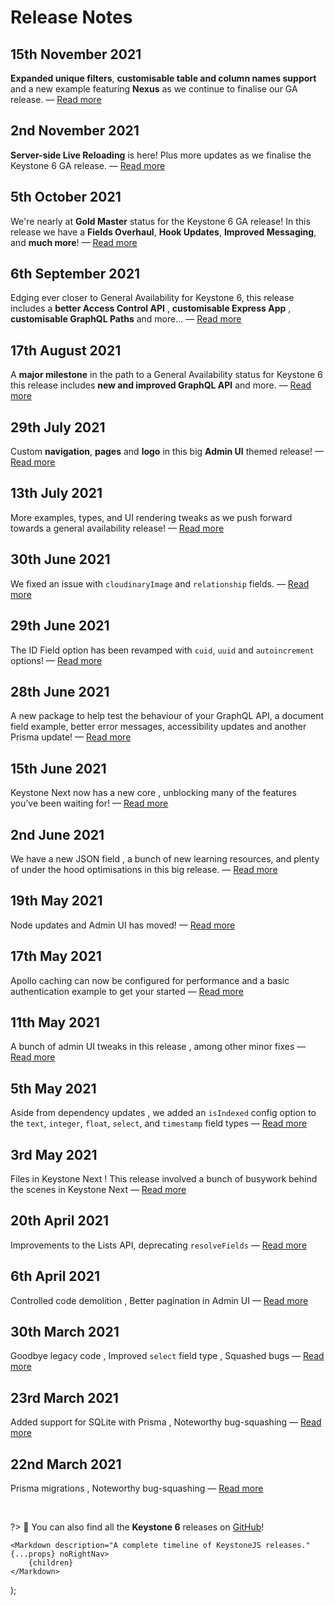 
# Release Notes

## 15th November 2021

<Status look="latestRelease" />

**Expanded unique filters**, **customisable table and column names support** and a new example featuring **Nexus** as we continue to finalise our GA release. <Emoji symbol="🪢" alt="Rope" /> — [Read more](/releases/2021-11-15)

## 2nd November 2021

**Server-side Live Reloading** is here! <Emoji symbol="🚀" alt="Rocket" /> Plus more updates as we finalise the Keystone 6 GA release. — [Read more](/releases/2021-11-02)

## 5th October 2021

We're nearly at **Gold Master** status for the Keystone 6 GA release! In this release we have a **Fields Overhaul**, **Hook Updates**, **Improved Messaging**, and **much more**! <Emoji symbol="🚀" alt="Rocket" /> — [Read more](/releases/2021-10-05)

## 6th September 2021

Edging ever closer to General Availability for Keystone 6, this release includes a **better Access Control API** <Emoji symbol="✨" alt="Sparkles" />, **customisable Express App** <Emoji symbol="🗺️" alt="map" />, **customisable GraphQL Paths** <Emoji symbol="🚏" alt="signpost" /> and more... — [Read more](/releases/2021-09-06)

## 17th August 2021

A **major milestone** in the path to a General Availability status for Keystone 6 this release includes **new and improved GraphQL API** and more. <Emoji symbol="✨" alt="Sparkles" /> — [Read more](/releases/2021-08-17)

## 29th July 2021

Custom **navigation**, **pages** and **logo** in this big **Admin UI** themed release! <Emoji symbol="🎛️" alt="Control knobs" /> — [Read more](/releases/2021-07-29)

## 13th July 2021

More examples, types, and UI rendering tweaks as we push forward towards a general availability release! <Emoji symbol="🚀" alt="Rocket" /> — [Read more](/releases/2021-07-13)

## 30th June 2021

We fixed an issue with `cloudinaryImage` and `relationship` fields. <Emoji symbol="🔥" alt="Fire" /> — [Read more](/releases/2021-06-30)

## 29th June 2021

The ID Field option has been revamped with `cuid`, `uuid` and `autoincrement` options! <Emoji symbol="🤹" alt="Juggler" /> — [Read more](/releases/2021-06-29)

## 28th June 2021

A new package to help test the behaviour of your GraphQL API, a document field example, better error messages, accessibility updates and another Prisma update! <Emoji symbol="🍱" alt="Bento box" /> — [Read more](/releases/2021-06-28)

## 15th June 2021

Keystone Next now has a new core <Emoji symbol="🤖" alt="Robot" />, unblocking many of the features you’ve been waiting for! — [Read more](/releases/2021-06-15)

## 2nd June 2021

We have a new JSON field <Emoji symbol="✨" alt="Sparkle"/>, a bunch of new learning resources, and plenty of under the hood optimisations in this big release. <Emoji symbol="💪" alt="Strong"/> — [Read more](/releases/2021-06-02)

## 19th May 2021

Node updates and Admin UI has moved! <Emoji symbol="🚚" alt="Truck"/> — [Read more](/releases/2021-05-19)

## 17th May 2021

Apollo caching can now be configured for performance <Emoji symbol="🔥" alt="fire"/> and a basic authentication example to get your started <Emoji symbol="🔒" alt="Lock"/> — [Read more](/releases/2021-05-17)

## 11th May 2021

A bunch of admin UI tweaks in this release <Emoji symbol="🖥️" alt="Monitor" />, among other minor fixes — [Read more](/releases/2021-05-11)

## 5th May 2021

Aside from dependency updates <Emoji symbol="😴" alt="Sleepy"/>, we added an `isIndexed` config option to the `text`, `integer`, `float`, `select`, and `timestamp` field types — [Read more](/releases/2021-05-05)

## 3rd May 2021

Files in Keystone Next <Emoji symbol="📁" alt="Folder"/>! This release involved a bunch of busywork behind the scenes in Keystone Next <Emoji symbol="🔧" alt="Tool"/> — [Read more](/releases/2021-05-03)

## 20th April 2021

Improvements to the Lists API, deprecating `resolveFields` <Emoji symbol="🔧" alt="Tool"/> — [Read more](/releases/2021-04-20)

## 6th April 2021

Controlled code demolition <Emoji symbol="🏗️" alt="Construction"/> <Emoji symbol="👷‍♀️" alt="Worker"/>, Better pagination in Admin UI <Emoji symbol="⏭️" alt="Skip" /> — [Read more](/releases/2021-04-06)

## 30th March 2021

Goodbye legacy code <Emoji symbol="👋" alt="Wave"/> <Emoji symbol="🌇" alt="Picture"/>, Improved `select` field type <Emoji symbol="🔽" alt="Dropdown"/>, Squashed bugs <Emoji symbol="🐛" alt="Bug"/> — [Read more](/releases/2021-03-30)

## 23rd March 2021

Added support for SQLite with Prisma <Emoji symbol="🎉" alt="Celebration"/>, Noteworthy bug-squashing <Emoji symbol="🐛" alt="Bug"/> — [Read more](/releases/2021-03-23)

## 22nd March 2021

Prisma migrations <Emoji symbol="🚚" alt="Truck"/>, Noteworthy bug-squashing <Emoji symbol="🐛" alt="Bug"/> — [Read more](/releases/2021-03-22)

<br />

?> 🔎 You can also find all the **Keystone 6** releases on [GitHub](https://github.com/keystonejs/keystone/releases)!

	<Markdown description="A complete timeline of KeystoneJS releases." {...props} noRightNav>
		{children}
	</Markdown>
);
